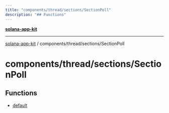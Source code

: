 ```yaml
---
title: "components/thread/sections/SectionPoll"
description: "## Functions"
---
```


[**solana-app-kit**](../../../../README.mdx)

***

[solana-app-kit](../../../../README.mdx) / components/thread/sections/SectionPoll

# components/thread/sections/SectionPoll

## Functions

- [default](functions/default.mdx)
